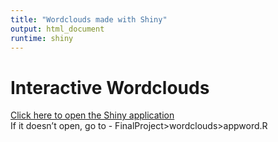 ```yaml
---
title: "Wordclouds made with Shiny"
output: html_document
runtime: shiny
---
```


# Interactive Wordclouds

[Click here to open the Shiny application](http://demotec.cut.ac.cy:8787/?view=shiny_foreground)
<br> If it doesn't open, go to - FinalProject>wordclouds>appword.R